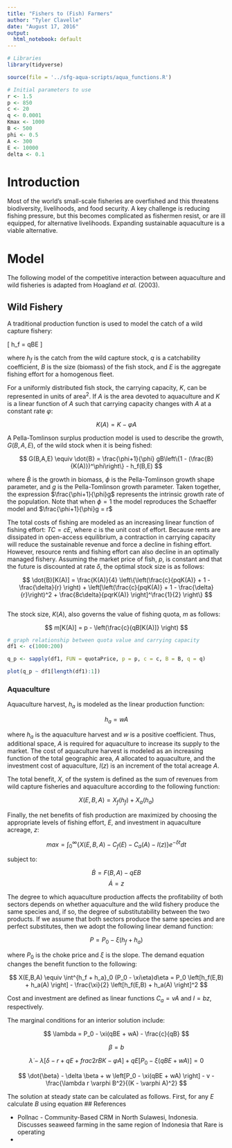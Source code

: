 ```yaml
---
title: "Fishers to (Fish) Farmers"
author: "Tyler Clavelle"
date: "August 17, 2016"
output:
  html_notebook: default
---
```


```r
# Libraries
library(tidyverse)

source(file = '../sfg-aqua-scripts/aqua_functions.R')

# Initial parameters to use
r <- 1.5
p <- 850
c <- 20
q <- 0.0001
Kmax <- 1000
B <- 500
phi <- 0.5
A <- 300
E <- 10000
delta <- 0.1

```


# Introduction
Most of the world’s small-scale fisheries are overfished and this threatens biodiversity, livelihoods, and food security. A key challenge is reducing fishing pressure, but this becomes complicated as fishermen resist, or are ill equipped, for alternative livelihoods. Expanding sustainable aquaculture is a viable alternative.

# Model

The following model of the competitive interaction between aquaculture and wild fisheries is adapted from Hoagland *et al.* (2003).

## Wild Fishery
A traditional production function is used to model the catch of a wild capture fishery:

\[ h_f = qBE \]

where $h_f$ is the catch from the wild capture stock, $q$ is a catchability coefficient, $B$ is the size (biomass) of the fish stock, and $E$ is the aggregate fishing effort for a homogenous fleet.

For a uniformly distributed fish stock, the carrying capacity, $K$, can be represented in units of area^2^. If $A$ is the area devoted to aquaculture and $K$ is a linear function of $A$ such that carrying capacity changes with $A$ at a constant rate $\varphi$:

$$ K(A) = K - \varphi A $$

A Pella-Tomlinson surplus production model is used to describe the growth, $G(B,A,E)$, of the wild stock when it is being fished:

$$ G(B,A,E) \equiv \dot{B} = \frac{\phi+1}{\phi} gB\left\{1 - (\frac{B}{K(A)})^\phi\right\} - h_f(B,E) $$

where $\dot{B}$ is the growth in biomass, $\phi$ is the Pella-Tomlinson growth shape parameter, and $g$ is the Pella-Tomlinson growth parameter. Taken together, the expression $\frac{\phi+1}{\phi}g$ represents the intrinsic growth rate of the population. Note that when $\phi=1$ the model reproduces the Schaeffer model and $\frac{\phi+1}{\phi}g = r$

The total costs of fishing are modeled as an increasing linear function of fishing effort: $TC = cE$, where $c$ is the unit cost of effort. Because rents are dissipated in open-access equilibrium, a contraction in carrying capacity will reduce the sustainable revenue and force a decline in fishing effort. However, resource rents and fishing effort can also decline in an optimally managed fishery. Assuming the market price of fish, $p$, is constant and that the future is discounted at rate $\delta$, the optimal stock size is as follows:

$$
\dot{B}[K(A)] = \frac{K(A)}{4} \left\{\left(\frac{c}{pqK(A)} + 1 - \frac{\delta}{r} \right) + \left[\left(\frac{c}{pqK(A)} + 1 - \frac{\delta}{r}\right)^2 + \frac{8c\delta}{pqrK(A)} \right]^\frac{1}{2} \right\}
$$

```r

```


The stock size, $K(A)$, also governs the value of fishing quota, $m$ as follows:

$$ m[K(A)] = p - \left(\frac{c}{qB[K(A)]} \right) $$

```r
# graph relationship between quota value and carrying capacity
df1 <- c(1000:200)

q_p <- sapply(df1, FUN = quotaPrice, p = p, c = c, B = B, q = q)

plot(q_p ~ df1[length(df1):1])

```

### Aquaculture
Aquaculture harvest, $h_a$ is modeled as the linear production function:

$$ h_a = wA $$

where $h_a$ is the aquaculture harvest and $w$ is a positive coefficient. Thus, additional space, $A$ is required for aquaculture to increase its supply to the market. The cost of aquaculture harvest is modeled as an increasing function of the total geographic area, $A$ allocated to aquaculture, and the investment cost of aquaculture, $I(z)$ is an increment of the total acreage $A$.

The total benefit, $X$, of the system is defined as the sum of revenues from wild capture fisheries and aquaculture according to the following function:

$$ X(E,B,A) = X_f(h_f) + X_a(h_a) $$

Finally, the net benefits of fish production are maximized by choosing the appropriate levels of fishing effort, $E$, and investment in aquaculture acreage, $z$:

$$
max = \int^\infty_0 \left\{X(E,B,A) - C_f(E) - C_a(A) - I(z) \right\}e^{-\delta t}dt
$$

subject to:

$$ \dot{B} = F(B, A) - qEB $$
$$ \dot{A} = z $$

The degree to which aquaculture production affects the profitability of both sectors depends on whether aquaculture and the wild fishery produce the same species and, if so, the degree of substitutability between the two products. If we assume that both sectors produce the same species and are perfect substitutes, then we adopt the following linear demand function:

$$
P = P_0 - \xi(h_f + h_a)
$$

where $P_0$ is the choke price and $\xi$ is the slope. The demand equation changes the benefit function to the following:

$$
X(E,B,A) \equiv \int^{h_f + h_a}_0 (P_0 - \xi\eta)d\eta = P_0 \left[h_f(E,B) + h_a(A) \right] - \frac{\xi}{2} \left[h_f(E,B) + h_a(A) \right]^2
$$

Cost and investment are defined as linear functions $C_a = vA$ and $I = bz$, respectively.

The marginal conditions for an interior solution include:

$$
\lambda = P_0 - \xi(qBE + wA) - \frac{c}{qB}
$$

$$
\beta = b
$$

$$
\dot{\lambda} - \lambda \left[\delta - r + qE + frac{2rB}{K-\varphi A}\right] + qE \left[P_0 - \xi(qBE + wA) \right] = 0
$$

$$
\dot{\beta} - \delta \beta + w \left[P_0 - \xi(qBE + wA) \right] - v - \frac{\lambda r \varphi B^2}{(K - \varphi A)^2}
$$

The solution at steady state can be calculated as follows. First, for any $E$ calculate $B$ using equation
## References

+ Pollnac - Community-Based CRM in North Sulawesi, Indonesia. Discusses seaweed farming in the same region of Indonesia that Rare is operating
+